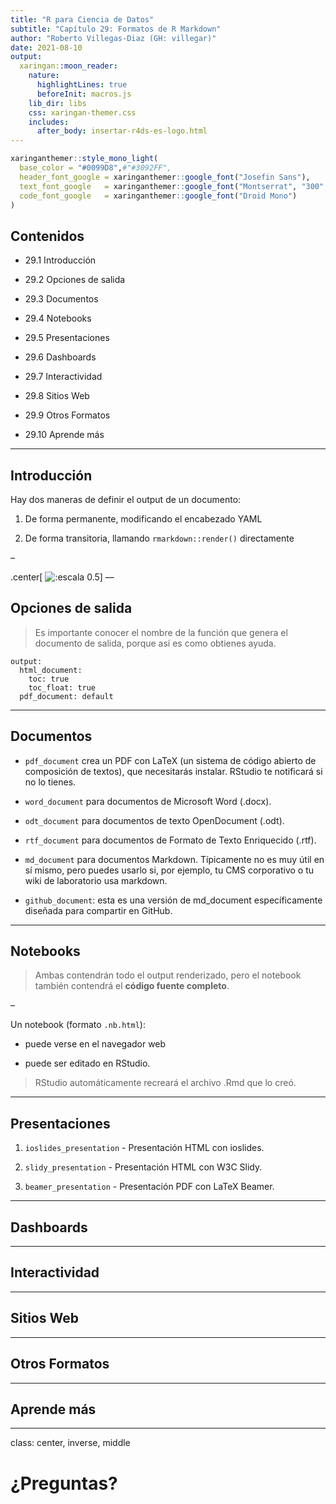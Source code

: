 ```yaml
---
title: "R para Ciencia de Datos"
subtitle: "Capítulo 29: Formatos de R Markdown"
author: "Roberto Villegas-Diaz (GH: villegar)"
date: 2021-08-10
output:
  xaringan::moon_reader:
    nature:
      highlightLines: true
      beforeInit: macros.js
    lib_dir: libs
    css: xaringan-themer.css
    includes:
      after_body: insertar-r4ds-es-logo.html
---
```



```r
xaringanthemer::style_mono_light(
  base_color = "#0099D8",#"#3092FF",
  header_font_google = xaringanthemer::google_font("Josefin Sans"),
  text_font_google   = xaringanthemer::google_font("Montserrat", "300", "300i"),
  code_font_google   = xaringanthemer::google_font("Droid Mono")
)
```

## Contenidos

* 29.1 Introducción

* 29.2 Opciones de salida

* 29.3 Documentos

* 29.4 Notebooks

* 29.5 Presentaciones

* 29.6 Dashboards

* 29.7 Interactividad

* 29.8 Sitios Web

* 29.9 Otros Formatos

* 29.10 Aprende más

---

## Introducción

Hay dos maneras de definir el output de un documento:

1. De forma permanente, modificando el encabezado YAML

2. De forma transitoria, llamando `rmarkdown::render()` directamente

--

.center[
![:escala 0.5](https://es.r4ds.hadley.nz/screenshots/rmarkdown-knit.png)
]
---

## Opciones de salida

>  Es importante conocer el nombre de la función que genera el documento de salida, porque así es como obtienes ayuda.


```
output:
  html_document:
    toc: true
    toc_float: true
  pdf_document: default
```

---

## Documentos

- `pdf_document` crea un PDF con LaTeX (un sistema de código abierto de composición de textos), que necesitarás instalar. RStudio te notificará si no lo tienes.

- `word_document` para documentos de Microsoft Word (.docx).

- `odt_document` para documentos de texto OpenDocument (.odt).

- `rtf_document` para documentos de Formato de Texto Enriquecido (.rtf).

- `md_document` para documentos Markdown. Típicamente no es muy útil en sí mismo, pero puedes usarlo si, por ejemplo, tu CMS corporativo o tu wiki de laboratorio usa markdown.

- `github_document`: esta es una versión de md_document específicamente diseñada para compartir en GitHub.

---

## Notebooks

> Ambas contendrán todo el output renderizado, pero el notebook también contendrá el __código fuente completo__.

--

Un notebook (formato `.nb.html`):

- puede verse en el navegador web

- puede ser editado en RStudio.

> RStudio automáticamente recreará el archivo .Rmd que lo creó.

---

## Presentaciones

1. `ioslides_presentation` - Presentación HTML con ioslides.

2. `slidy_presentation` - Presentación HTML con W3C Slidy.

3. `beamer_presentation` - Presentación PDF con LaTeX Beamer.

---

## Dashboards

---

## Interactividad

---

## Sitios Web

---

## Otros Formatos

---

## Aprende más

---

class: center, inverse, middle

# ¿Preguntas?

